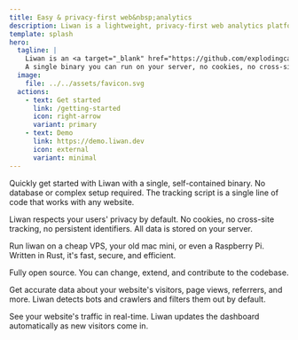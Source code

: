 ```yaml
---
title: Easy & privacy-first web&nbsp;analytics
description: Liwan is a lightweight, privacy-first web analytics platform that respects your users' privacy. No cookies, no cross-site tracking, no persistent identifiers.
template: splash
hero:
  tagline: |
    Liwan is an <a target="_blank" href="https://github.com/explodingcamera/liwan">open source</a> web analytics platform that respects your users' privacy.
    A single binary you can run on your server, no cookies, no cross-site tracking, no persistent identifiers.
  image:
    file: ../../assets/favicon.svg
  actions:
    - text: Get started
      link: /getting-started
      icon: right-arrow
      variant: primary
    - text: Demo
      link: https://demo.liwan.dev
      icon: external
      variant: minimal
---
```



<CardGrid>
  <Card title="Quick setup">
    <p>
      Quickly get started with Liwan with a single, self-contained binary. No
      database or complex setup required. The tracking script is a single line
      of code that works with any website.
    </p>
  </Card>
  <Card title="Privacy first">
    <p>
      Liwan respects your users' privacy by default. No cookies, no cross-site
      tracking, no persistent identifiers. All data is stored on your server.
    </p>
  </Card>
  <Card title="Lightweight">
    <p>
      Run liwan on a cheap VPS, your old mac mini, or even a Raspberry Pi.
      Written in Rust, it's fast, secure, and efficient.
    </p>
  </Card>
  <Card title="Open Source">
    <p>
      Fully open source. You can change, extend, and contribute to the codebase.
    </p>
  </Card>
  <Card title="Accurate data">
    <p>
      Get accurate data about your website's visitors, page views, referrers,
      and more. Liwan detects bots and crawlers and filters them out by default.
    </p>
  </Card>
  <Card title="Real-time analytics">
    <p>
      See your website's traffic in real-time. Liwan updates the dashboard
      automatically as new visitors come in.
    </p>
  </Card>
</CardGrid>
